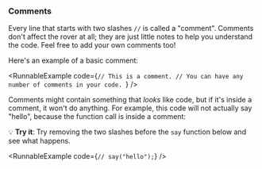 
### Comments

Every line that starts with two slashes `//` is called a
"comment". Comments don't affect the rover at all; they are
just little notes to help you understand the code. Feel free
to add your own comments too!

Here's an example of a basic comment:

<RunnableExample
  code={`// This is a comment.
// You can have any number of comments in your code.
`}
/>

Comments might contain something that _looks_ like code, but if
it's inside a comment, it won't do anything. For example, this
code will not actually say "hello", because the function call is
inside a comment:

💡 **Try it**: Try removing the two slashes before the `say` function below
and see what happens.

<RunnableExample code={`// say("hello");`} />
